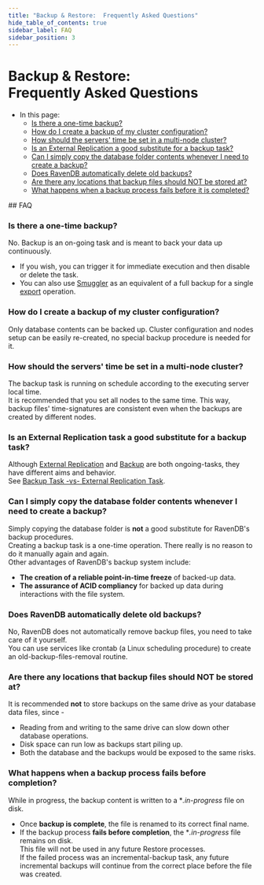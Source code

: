 ```yaml
---
title: "Backup & Restore:  Frequently Asked Questions"
hide_table_of_contents: true
sidebar_label: FAQ
sidebar_position: 3
---
```



# Backup & Restore: <br/> Frequently Asked Questions  
<Admonition type="note" title="Note">

* In this page:  
  * [Is there a one-time backup?](../../../../client-api/operations/maintenance/backup/faq.mdx#is-there-a-one-time-backup)  
  * [How do I create a backup of my cluster configuration?](../../../../client-api/operations/maintenance/backup/faq.mdx#how-do-i-create-a-backup-of-my-cluster-configuration)  
  * [How should the servers' time be set in a multi-node cluster?](../../../../client-api/operations/maintenance/backup/faq.mdx#how-should-the-servers-time-be-set-in-a-multi-node-cluster)  
  * [Is an External Replication a good substitute for a backup task?](../../../../client-api/operations/maintenance/backup/faq.mdx#is-an-external-replication-task-a-good-substitute-for-a-backup-task)  
  * [Can I simply copy the database folder contents whenever I need to create a backup?](../../../../client-api/operations/maintenance/backup/faq.mdx#can-i-simply-copy-the-database-folder-contents-whenever-i-need-to-create-a-backup)  
  * [Does RavenDB automatically delete old backups?](../../../../client-api/operations/maintenance/backup/faq.mdx#does-ravendb-automatically-delete-old-backups)  
  * [Are there any locations that backup files should NOT be stored at?](../../../../client-api/operations/maintenance/backup/faq.mdx#are-there-any-locations-that-backup-files-should-not-be-stored-at)  
  * [What happens when a backup process fails before it is completed?](../../../../client-api/operations/maintenance/backup/faq.mdx#what-happens-when-a-backup-process-fails-before-completion)  

</Admonition>
## FAQ

### Is there a one-time backup?

No. Backup is an on-going task and is meant to back your data up continuously.  

* If you wish, you can trigger it for immediate execution and then disable or delete the task.  
* You can also use [Smuggler](../../../../client-api/smuggler/what-is-smuggler.mdx#what-is-smuggler) as an equivalent of a full backup for a single [export](../../../../client-api/smuggler/what-is-smuggler.mdx#export) operation.  
### How do I create a backup of my cluster configuration?  

Only database contents can be backed up. 
Cluster configuration and nodes setup can be easily re-created, no special backup procedure is needed for it.  
### How should the servers' time be set in a multi-node cluster?

The backup task is running on schedule according to the executing server local time.  
It is recommended that you set all nodes to the same time. This way, backup files' time-signatures are consistent even when the backups are created by different nodes.  
### Is an External Replication task a good substitute for a backup task?  

Although [External Replication](../../../../studio/database/tasks/ongoing-tasks/external-replication-task.mdx) 
and [Backup](../../../../client-api/operations/maintenance/backup/backup-overview.mdx) 
are both ongoing-tasks, they have different aims and behavior.  
See [Backup Task -vs- External Replication Task](../../../../studio/database/tasks/ongoing-tasks/backup-task.mdx#backup-task--vs--replication-task).  
### Can I simply copy the database folder contents whenever I need to create a backup?  

Simply copying the database folder is **not** a good substitute for RavenDB's backup procedures.  
Creating a backup task is a one-time operation. There really is no reason to do it manually again and again.  
Other advantages of RavenDB's backup system include:  

* **The creation of a reliable point-in-time freeze** of backed-up data.  
* **The assurance of ACID compliancy** for backed up data during interactions with the file system.  
### Does RavenDB automatically delete old backups?  

No, RavenDB does not automatically remove backup files, you need to take care of it yourself.  
You can use services like crontab (a Linux scheduling procedure) to create an old-backup-files-removal routine.  
### Are there any locations that backup files should NOT be stored at?  

It is recommended **not** to store backups on the same drive as your database data files, since -  

* Reading from and writing to the same drive can slow down other database operations.  
* Disk space can run low as backups start piling up.  
* Both the database and the backups would be exposed to the same risks.  
### What happens when a backup process fails before completion?  

While in progress, the backup content is written to a **.in-progress* file on disk.  

* Once **backup is complete**, the file is renamed to its correct final name.  
* If the backup process **fails before completion**, the **.in-progress* file remains on disk.  
  This file will not be used in any future Restore processes.  
  If the failed process was an incremental-backup task, any future incremental backups will 
  continue from the correct place before the file was created.  



